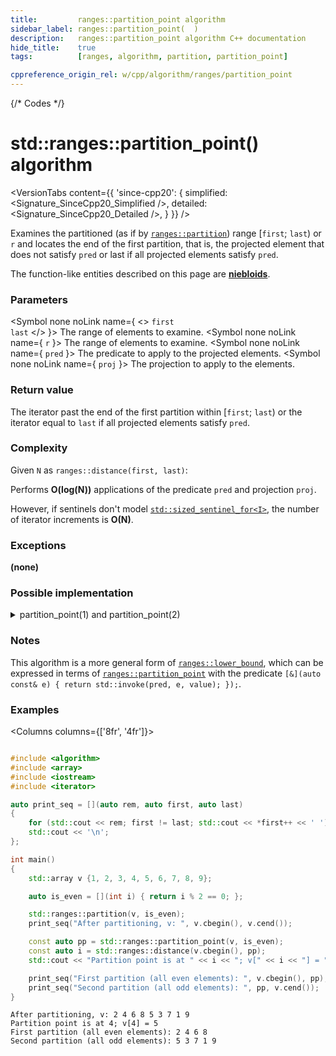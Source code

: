 ```yaml
---
title:         ranges::partition_point algorithm
sidebar_label: ranges::partition_point(  )
description:   ranges::partition_point algorithm C++ documentation
hide_title:    true
tags:          [ranges, algorithm, partition, partition_point]

cppreference_origin_rel: w/cpp/algorithm/ranges/partition_point
---
```



{/* Codes */}


# std::ranges::partition_point() algorithm

<VersionTabs content={{
	'since-cpp20': {
		simplified:	<Signature_SinceCpp20_Simplified />,
		detailed:	<Signature_SinceCpp20_Detailed />,
	}
}} />

Examines the partitioned (as if by [`ranges::partition`](/docs/std/algo/ranges/partition)) range [`first`; `last`) or `r` and locates the end of the first partition, that is, the projected element that does not satisfy `pred` or last if all projected elements satisfy `pred`.

The function-like entities described on this page are [**niebloids**](/docs/std/algo/niebloids).

### Parameters

<SymbolTable>

  <Symbol none noLink name={ <> <code>first</code> <br/> <code>last</code> </> }>
    The range of elements to examine.
  </Symbol>
  <Symbol none noLink name={ <code>r</code> }>
    The range of elements to examine.
  </Symbol>
  <Symbol none noLink name={ <code>pred</code> }>
    The predicate to apply to the projected elements.
  </Symbol>
  <Symbol none noLink name={ <code>proj</code> }>
    The projection to apply to the elements.
  </Symbol>

</SymbolTable>

### Return value

The iterator past the end of the first partition within [`first`; `last`) or the iterator equal to `last` if all projected elements satisfy `pred`.

### Complexity

Given `N` as `ranges::distance(first, last)`:

Performs **O(log(N))** applications of the predicate `pred` and projection `proj`.

However, if sentinels don't model [`std::sized_sentinel_for<I>`](#), the number of iterator increments is **O(N)**.

### Exceptions

**(none)**

### Possible implementation

<details>
<summary>partition_point(1) and partition_point(2)</summary>

```cpp
#include <algorithm>
#include <array>
#include <iostream>
#include <iterator>

auto print_seq = [](auto rem, auto first, auto last)
{
    for (std::cout << rem; first != last; std::cout << *first++ << ' ') {}
    std::cout << '\n';
};

int main()
{
    std::array v {1, 2, 3, 4, 5, 6, 7, 8, 9};

    auto is_even = [](int i) { return i % 2 == 0; };

    std::ranges::partition(v, is_even);
    print_seq("After partitioning, v: ", v.cbegin(), v.cend());

    const auto pp = std::ranges::partition_point(v, is_even);
    const auto i = std::ranges::distance(v.cbegin(), pp);
    std::cout << "Partition point is at " << i << "; v[" << i << "] = " << *pp << '\n';

    print_seq("First partition (all even elements): ", v.cbegin(), pp);
    print_seq("Second partition (all odd elements): ", pp, v.cend());
}
```

</details>

### Notes

This algorithm is a more general form of [`ranges::lower_bound`](/docs/std/ranges/lower_bound), which can be expressed in terms of [`ranges::partition_point`](#) with the predicate `[&](auto const& e) { return std::invoke(pred, e, value); });`.

### Examples

<Columns columns={['8fr', '4fr']}>
<div>

```cpp title='Main.cpp' showLineNumbers

#include <algorithm>
#include <array>
#include <iostream>
#include <iterator>

auto print_seq = [](auto rem, auto first, auto last)
{
    for (std::cout << rem; first != last; std::cout << *first++ << ' ') {}
    std::cout << '\n';
};

int main()
{
    std::array v {1, 2, 3, 4, 5, 6, 7, 8, 9};

    auto is_even = [](int i) { return i % 2 == 0; };

    std::ranges::partition(v, is_even);
    print_seq("After partitioning, v: ", v.cbegin(), v.cend());

    const auto pp = std::ranges::partition_point(v, is_even);
    const auto i = std::ranges::distance(v.cbegin(), pp);
    std::cout << "Partition point is at " << i << "; v[" << i << "] = " << *pp << '\n';

    print_seq("First partition (all even elements): ", v.cbegin(), pp);
    print_seq("Second partition (all odd elements): ", pp, v.cend());
}
```

</div>
<div>

```plaintext title="Possible Output"
After partitioning, v: 2 4 6 8 5 3 7 1 9
Partition point is at 4; v[4] = 5
First partition (all even elements): 2 4 6 8
Second partition (all odd elements): 5 3 7 1 9
```

</div>
</Columns>
